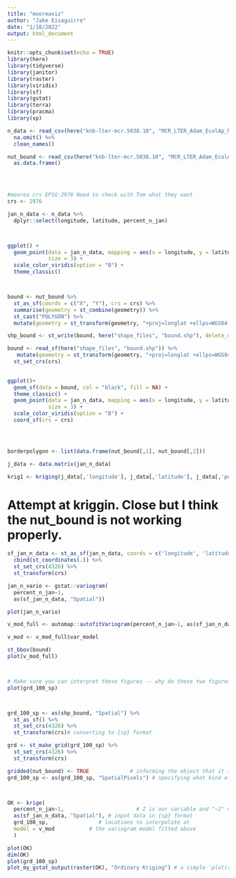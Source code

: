 ```yaml
---
title: "mooreaviz"
author: "Jake Eisaguirre"
date: "1/18/2022"
output: html_document
---
```


```r
knitr::opts_chunk$set(echo = TRUE)
library(here)
library(tidyverse)
library(janitor)
library(raster)
library(viridis)
library(sf)
library(gstat)
library(terra)
library(pracma)
library(sp)
```

```r
n_data <- read_csv(here("knb-lter-mcr.5038.10", "MCR_LTER_Adam_EcolAp_N_summary_20200331.csv")) %>% 
  na.omit() %>% 
  clean_names()

nut_bound <- read_csv(here("knb-lter-mcr.5038.10", "MCR_LTER_Adam_EcolAp_Nut_boundary_20200331.csv")) %>% 
  as.data.frame()


  
```

```r
#moorea crs EPSG:2976 Need to check with Tom what they want
crs <- 2976

jan_n_data <- n_data %>% 
  dplyr::select(longitude, latitude, percent_n_jan)



ggplot() +
  geom_point(data = jan_n_data, mapping = aes(x = longitude, y = latitude, color = percent_n_jan),
             size = 3) + 
  scale_color_viridis(option = "B") +
  theme_classic()



bound <- nut_bound %>% 
  st_as_sf(coords = c("X", "Y"), crs = crs) %>%
  summarise(geometry = st_combine(geometry)) %>% 
  st_cast("POLYGON") %>% 
  mutate(geometry = st_transform(geometry, "+proj=longlat +ellps=WGS84 +datum=WGS84"))

shp_bound <- st_write(bound, here("shape_files", "bound.shp"), delete_dsn=TRUE)

bound <- read_sf(here("shape_files", "bound.shp")) %>% 
   mutate(geometry = st_transform(geometry, "+proj=longlat +ellps=WGS84 +datum=WGS84")) %>% 
  st_set_crs(crs)

  
ggplot()+
  geom_sf(data = bound, col = "black", fill = NA) +
  theme_classic() +
  geom_point(data = jan_n_data, mapping = aes(x = longitude, y = latitude, color = percent_n_jan),
             size = 3) + 
  scale_color_viridis(option = "B") +
  coord_sf(crs = crs)




borderpolygon <- list(data.frame(nut_bound[,1], nut_bound[,2]))

j_data <- data.matrix(jan_n_data)

krig1 <- kriging(j_data[,'longitude'], j_data[,'latitude'], j_data[,'percent_n_jan'], pixels = 1000, polygons = borderpolygon)


```
# Attempt at kriggin. Close but I think the nut_bound is not working properly.
```r
sf_jan_n_data <- st_as_sf(jan_n_data, coords = c('longitude', 'latitude'), crs = crs) %>% 
  cbind(st_coordinates(.)) %>% 
  st_set_crs(4326) %>% 
  st_transform(crs)

jan_n_vario <- gstat::variogram(
  percent_n_jan~1,
  as(sf_jan_n_data, "Spatial"))

plot(jan_n_vario)

v_mod_full <- automap::autofitVariogram(percent_n_jan~1, as(sf_jan_n_data, "Spatial"))

v_mod <- v_mod_full$var_model

st_bbox(bound)
plot(v_mod_full)



# Make sure you can interpret these figures -- why do these two figures #together show an empty X-Y grid? 
plot(grd_100_sp)



grd_100_sp <- as(shp_bound, "Spatial") %>% 
  st_as_sf() %>% 
  st_set_crs(4326) %>% 
  st_transform(crs)# converting to {sp} format

grd <- st_make_grid(grd_100_sp) %>% 
  st_set_crs(4326) %>% 
  st_transform(crs)

gridded(nut_bound) <- TRUE             # informing the object that it is a grid
grd_100_sp <- as(grd_100_sp, "SpatialPixels") # specifying what kind of grid



OK <- krige(
  percent_n_jan~1,                       # Z is our variable and "~1" means "depends on mean"
  as(sf_jan_n_data, "Spatial"), # input data in {sp} format
  grd_100_sp,                # locations to interpolate at
  model = v_mod           # the variogram model fitted above
  )

plot(OK)
dim(OK)
plot(grd_100_sp)
plot_my_gstat_output(raster(OK), "Ordinary Kriging") # a simple `plot(raster(OK))` also works just fine
```

